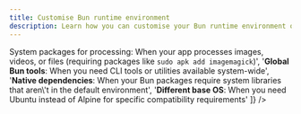 ```yaml
---
title: Customise Bun runtime environment
description: Learn how you can customise your Bun runtime environment on Zerops.
---
```



<SetVar name="serviceDisplay" value="Bun" />
<SetVar name="serviceVersion" value={data.bun.base[0][0]} />
<SetVar name="servicePath" value="bun" />
<SetVar name="packageManager" value="bun" />
<SetVar name="codeLanguage" value="yaml" />
<SetVar name="defaultEnvironment" value="Bun runtime and Git" />
<SetVar name="customReasons" value={[
  '<strong>System packages for processing</strong>: When your app processes images, videos, or files (requiring packages like <code>sudo apk add imagemagick</code>)',
  '<strong>Global Bun tools</strong>: When you need CLI tools or utilities available system-wide',
  '<strong>Native dependencies</strong>: When your Bun packages require system libraries that aren\'t in the default environment',
  '<strong>Different base OS</strong>: When you need Ubuntu instead of Alpine for specific compatibility requirements'
]} />
<SetVar name="basicSetupCode" value={`run:
  os: ubuntu
  base: {{serviceVersion}}
  prepareCommands:
    - sudo apt-get update
    - sudo apt-get install -y imagemagick
    - bun add -g some-package`} />
<SetVar name="buildFilesCode" value={`build:
  addToRunPrepare:
    - package.json
run:
  prepareCommands:
    - sudo apk add imagemagick
    - bun install -g some-package`} />

<CustomizeRuntimeContent />